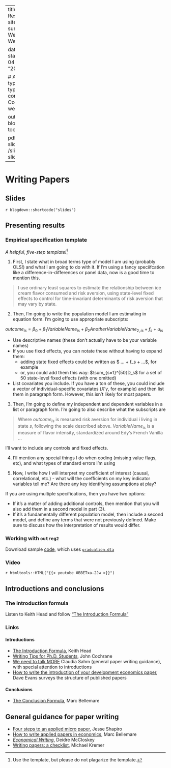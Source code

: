 

---
title: Week 13 - Research Week
sitetitle: Week 13
summary: "EC200 - Week 13 Research Week"

date: "2022-04-11"
start_date: "2022-04-18"
end_date: "2022-04-22"

  
  # Academic page type (do not modify).
type: docs
menu:
  content:
    parent: Course content
    weight: 13
    
output:
  blogdown::html_page:
    toc: true

pdf: /slides/rweek-slides.pdf
thumb: /slides/rweek-slides.png



---

# Writing Papers

## Slides

`r blogdown::shortcode("slides")`

## Presenting results


### Empirical specification template

*A helpful, five-step template!*[^1]

[^1]: Use the template, but please do not plagarize the template.



(1) First, I state what in broad terms type of model I am using (probably OLS!) and what I am going to do with it. If I'm using a fancy speciifcation like a difference-in-differences or panel data, now is a good time to mention this.

> I use ordinary least squares to estimate the relationship between ice cream flavor consumed and risk aversion, using state-level fixed effects to control for time-invariant determinants of risk aversion that may vary by state. 



(2) Then, I'm going to write the population model I am estimating in equation form. I'm going to use appropriate subscripts:

$outcome_{is} = \beta_0 + \beta_1 VariableName_{is} + \beta_2 AnotherVariableName_{2,is} + f_s + u_{is}$

- Use descriptive names (these don't actually have to be your variable names)
- If you use fixed effects, you can notate these without having to expand them: 
  - adding state fixed effects could be written as $ ... + f_s + ...$, for example
  - or, you could add them this way: $\sum_{s=1}^{50}D_s$ for a set of 50 state-level fixed effects (with one omitted)
- List covariates you include. If you have a ton of these, you could include a vector of individual-specific covariates ($X'\gamma$, for example) and then list them in paragraph form. However, this isn't likely for most papers.



(3) Then, I'm going to define my independent and dependent variables in a list or paragraph form. I'm going to also describe what the subscripts are

> Where $outcome_{is}$ is measured risk aversion for individual $i$ living in state $s$, following the scale described above. $VariableName_{is}$ is a measure of flavor intensity, standardized around Edy's French Vanilla ... 

I'll want to include any controls and fixed effects. 



(4) I'll mention any special things I do when coding (missing value flags, etc), and what types of standard errors I'm using 



(5) Now, I write how I will interpret my coefficient of interest (causal, correlational, etc.) - what will the coefficients on my key indicator variables tell me? Are there any key identifying assumptions at play? 

If you are using multiple specifications, then you have two options: 

- If it's a matter of adding additional controls, then mention that you will also add them in a second model in part (3). 
- If it's a fundamentally different population model, then include a second model, and define any terms that were not previously defined. Make sure to discuss how the interpretation of results would differ. 

### Working with `outreg2`

Download sample [code](../practice/EC200-12-02-example1.do), which uses [`graduation.dta`](../practice/graduation.dta)


### Video 
`r htmltools::HTML("{{< youtube 0BBETxa-2Jw >}}")`



## Introductions and conclusions 

### The introduction formula 
Listen to Keith Head and follow ["The Introduction Formula"](http://blogs.ubc.ca/khead/research/research-advice/formula)



### Links

#### Introductions

- [The Introduction Formula](http://blogs.ubc.ca/khead/research/research-advice/formula), Keith Head
- [Writing Tips for Ph.D. Students](https://static1.squarespace.com/static/5e6033a4ea02d801f37e15bb/t/5f62a398731cc06411b39f48/1600299928487/phd_paper_writing.pdf), John Cochrane
- [We need to talk MORE](https://macromomblog.com/2019/09/29/we-need-to-talk-more/) Claudia Sahm (general paper writing guidance), with special attention to introductions
- [How to write the introduction of your development economics paper](https://www.cgdev.org/blog/how-write-introduction-your-development-economics-paper), Dave Evans surveys the structure of published papers


#### Conclusions
- [The Conclusion Formula](http://marcfbellemare.com/wordpress/12060), Marc Bellemare

## General guidance for paper writing 
- [Four steps to an applied micro paper](https://www.brown.edu/Research/Shapiro/pdfs/foursteps.pdf), Jesse Shapiro
- [How to write applied papers in economics](http://marcfbellemare.com/wordpress/wp-content/uploads/2020/09/BellemareHowToPaperSeptember2020.pdf), Marc Bellemare
- [*Economical Writing*](http://www.deirdremccloskey.com/docs/pdf/Article_86.pdf), Deidre McCloskey
- [Writing papers: a checklist](https://static1.squarespace.com/static/55c143d9e4b0cb07521c6d17/t/5910bd1246c3c4fdbdf9976a/1494269202424/Kremer+on+writing+papers.pdf), Michael Kremer


